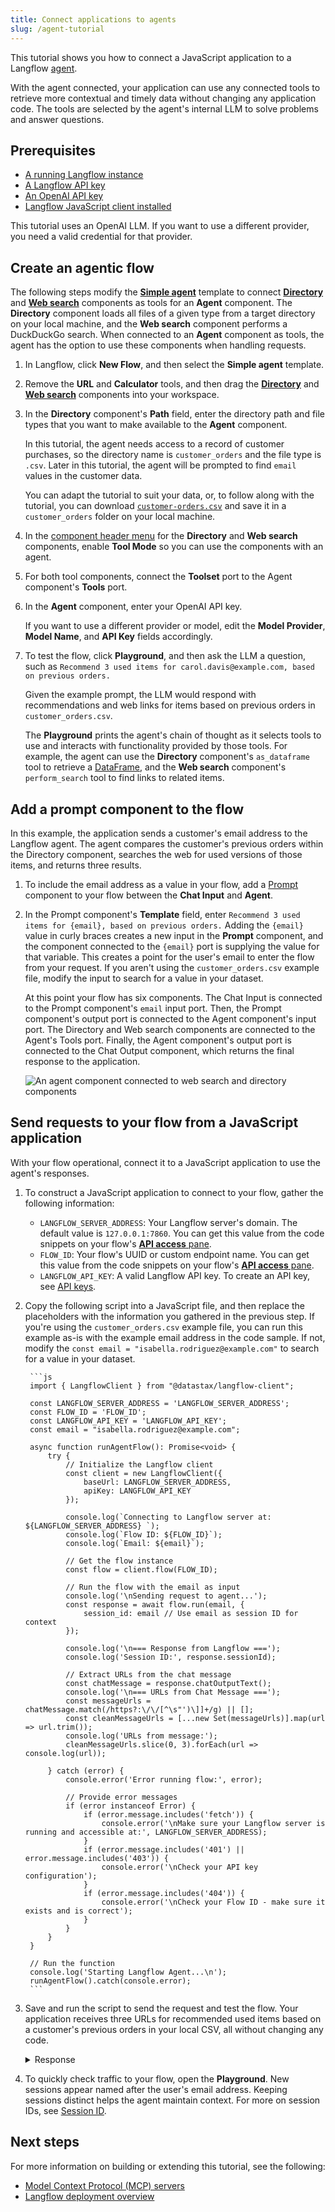 ```yaml
---
title: Connect applications to agents
slug: /agent-tutorial
---
```



This tutorial shows you how to connect a JavaScript application to a Langflow [agent](/agents).

With the agent connected, your application can use any connected tools to retrieve more contextual and timely data without changing any application code. The tools are selected by the agent's internal LLM to solve problems and answer questions.

## Prerequisites

- [A running Langflow instance](/get-started-installation)
- [A Langflow API key](/configuration-api-keys)
- [An OpenAI API key](https://platform.openai.com/api-keys)
- [Langflow JavaScript client installed](/typescript-client)

This tutorial uses an OpenAI LLM. If you want to use a different provider, you need a valid credential for that provider.

## Create an agentic flow

The following steps modify the [**Simple agent**](/simple-agent) template to connect [**Directory**](/components-data#directory) and [**Web search**](/components-data#web-search) components as tools for an **Agent** component.
The **Directory** component loads all files of a given type from a target directory on your local machine, and the **Web search** component performs a DuckDuckGo search.
When connected to an **Agent** component as tools, the agent has the option to use these components when handling requests.

1. In Langflow, click **New Flow**, and then select the **Simple agent** template.
2. Remove the **URL** and **Calculator** tools, and  then drag the [**Directory**](/components-data#directory) and [**Web search**](/components-data#web-search) components into your workspace.
3. In the **Directory** component's **Path** field, enter the directory path and file types that you want to make available to the **Agent** component.

    In this tutorial,  the agent needs access to a record of customer purchases, so the directory name is `customer_orders` and the file type is `.csv`. Later in this tutorial, the agent will be prompted to find `email` values in the customer data.

    You can adapt the tutorial to suit your data, or, to follow along with the tutorial, you can download [`customer-orders.csv`](/files/customer_orders/customer_orders.csv) and save it in a `customer_orders` folder on your local machine.
4. In the [component header menu](/concepts-components#component-menus) for the **Directory** and **Web search** components, enable **Tool Mode** so you can use the components with an agent.

5. For both tool components, connect the **Toolset** port to the Agent component's **Tools** port.
6. In the **Agent** component, enter your OpenAI API key.

    If you want to use a different provider or model, edit the **Model Provider**, **Model Name**, and **API Key** fields accordingly.

7. To test the flow, click <Icon name="Play" aria-hidden="true" /> **Playground**, and then ask the LLM a question, such as `Recommend 3 used items for carol.davis@example.com, based on previous orders.`

    Given the example prompt, the LLM would respond with recommendations and web links for items based on previous orders in `customer_orders.csv`.

    The **Playground** prints the agent's chain of thought as it selects tools to use and interacts with functionality provided by those tools.
    For example, the agent can use the **Directory** component's `as_dataframe` tool to retrieve a [DataFrame](/data-types#dataframe), and the **Web search** component's `perform_search` tool to find links to related items.

## Add a prompt component to the flow

In this example, the application sends a customer's email address to the Langflow agent. The agent compares the customer's previous orders within the Directory component, searches the web for used versions of those items, and returns three results.

1. To include the email address as a value in your flow, add a [Prompt](/components-prompts) component to your flow between the **Chat Input** and **Agent**.
2. In the Prompt component's **Template** field, enter `Recommend 3 used items for {email}, based on previous orders.`
Adding the `{email}` value in curly braces creates a new input in the **Prompt** component, and the component connected to the `{email}` port is supplying the value for that variable.
This creates a point for the user's email to enter the flow from your request.
If you aren't using the `customer_orders.csv` example file, modify the input to search for a value in your dataset.

    At this point your flow has six components. The Chat Input is connected to the Prompt component's `email` input port. Then, the Prompt component's output port is connected to the Agent component's input port. The Directory and Web search components are connected to the Agent's Tools port. Finally, the Agent component's output port is connected to the Chat Output component, which returns the final response to the application.

    ![An agent component connected to web search and directory components](/img/tutorial-agent-with-directory.png)

## Send requests to your flow from a JavaScript application

With your flow operational, connect it to a JavaScript application to use the agent's responses.

1. To construct a JavaScript application to connect to your flow, gather the following information:

    * `LANGFLOW_SERVER_ADDRESS`: Your Langflow server's domain. The default value is `127.0.0.1:7860`. You can get this value from the code snippets on your flow's [**API access** pane](/concepts-publish#api-access).
    * `FLOW_ID`: Your flow's UUID or custom endpoint name. You can get this value from the code snippets on your flow's [**API access** pane](/concepts-publish#api-access).
    * `LANGFLOW_API_KEY`: A valid Langflow API key. To create an API key, see [API keys](/configuration-api-keys).

2. Copy the following script into a JavaScript file, and then replace the placeholders with the information you gathered in the previous step.
If you're using the `customer_orders.csv` example file, you can run this example as-is with the example email address in the code sample.
If not, modify the `const email = "isabella.rodriguez@example.com"` to search for a value in your dataset.

        ```js
        import { LangflowClient } from "@datastax/langflow-client";

        const LANGFLOW_SERVER_ADDRESS = 'LANGFLOW_SERVER_ADDRESS';
        const FLOW_ID = 'FLOW_ID';
        const LANGFLOW_API_KEY = 'LANGFLOW_API_KEY';
        const email = "isabella.rodriguez@example.com";

        async function runAgentFlow(): Promise<void> {
            try {
                // Initialize the Langflow client
                const client = new LangflowClient({
                    baseUrl: LANGFLOW_SERVER_ADDRESS,
                    apiKey: LANGFLOW_API_KEY
                });

                console.log(`Connecting to Langflow server at: ${LANGFLOW_SERVER_ADDRESS} `);
                console.log(`Flow ID: ${FLOW_ID}`);
                console.log(`Email: ${email}`);

                // Get the flow instance
                const flow = client.flow(FLOW_ID);

                // Run the flow with the email as input
                console.log('\nSending request to agent...');
                const response = await flow.run(email, {
                    session_id: email // Use email as session ID for context
                });

                console.log('\n=== Response from Langflow ===');
                console.log('Session ID:', response.sessionId);

                // Extract URLs from the chat message
                const chatMessage = response.chatOutputText();
                console.log('\n=== URLs from Chat Message ===');
                const messageUrls = chatMessage.match(/https?:\/\/[^\s"')\]]+/g) || [];
                const cleanMessageUrls = [...new Set(messageUrls)].map(url => url.trim());
                console.log('URLs from message:');
                cleanMessageUrls.slice(0, 3).forEach(url => console.log(url));

            } catch (error) {
                console.error('Error running flow:', error);

                // Provide error messages
                if (error instanceof Error) {
                    if (error.message.includes('fetch')) {
                        console.error('\nMake sure your Langflow server is running and accessible at:', LANGFLOW_SERVER_ADDRESS);
                    }
                    if (error.message.includes('401') || error.message.includes('403')) {
                        console.error('\nCheck your API key configuration');
                    }
                    if (error.message.includes('404')) {
                        console.error('\nCheck your Flow ID - make sure it exists and is correct');
                    }
                }
            }
        }

        // Run the function
        console.log('Starting Langflow Agent...\n');
        runAgentFlow().catch(console.error);
        ```

3.  Save and run the script to send the request and test the flow.
    Your application receives three URLs for recommended used items based on a customer's previous orders in your local CSV, all without changing any code.
    <details closed>
    <summary>Response</summary>

    The following is an example of a response returned from this tutorial's flow. Due to the nature of LLMs and variations in your inputs, your response might be different.

    ```
    Starting Langflow Agent...

    Connecting to Langflow server at: http://localhost:7860
    Flow ID: local-db-search
    Email: isabella.rodriguez@example.com

    Sending request to agent...

    === Response from Langflow ===
    Session ID: isabella.rodriguez@example.com

    URLs found:
    https://www.facebook.com/marketplace/258164108225783/electronics/
    https://www.facebook.com/marketplace/458332108944152/furniture/
    https://www.facebook.com/marketplace/613732137493719/kitchen-cabinets/
    ```

    </details>

4.  To quickly check traffic to your flow, open the **Playground**.
    New sessions appear named after the user's email address.
    Keeping sessions distinct helps the agent maintain context. For more on session IDs, see [Session ID](/session-id).

## Next steps

For more information on building or extending this tutorial, see the following:

* [Model Context Protocol (MCP) servers](/mcp-server)
* [Langflow deployment overview](/deployment-overview)